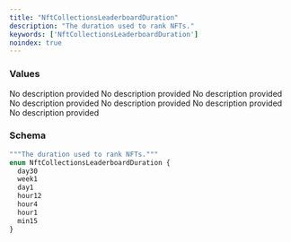 ```yaml
---
title: "NftCollectionsLeaderboardDuration"
description: "The duration used to rank NFTs."
keywords: ['NftCollectionsLeaderboardDuration']
noindex: true
---
```


### Values

<ResponseField name="day30" type="enum">
  No description provided
</ResponseField>

<ResponseField name="week1" type="enum">
  No description provided
</ResponseField>

<ResponseField name="day1" type="enum">
  No description provided
</ResponseField>

<ResponseField name="hour12" type="enum">
  No description provided
</ResponseField>

<ResponseField name="hour4" type="enum">
  No description provided
</ResponseField>

<ResponseField name="hour1" type="enum">
  No description provided
</ResponseField>

<ResponseField name="min15" type="enum">
  No description provided
</ResponseField>

### Schema


```graphql 
"""The duration used to rank NFTs."""
enum NftCollectionsLeaderboardDuration {
  day30
  week1
  day1
  hour12
  hour4
  hour1
  min15
}
```

